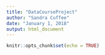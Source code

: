 ```yaml
---
title: "DataCourseProject"
author: "Sandra Cuffee"
date: "January 1, 2018"
output: html_document
---
```


```r
knitr::opts_chunk$set(echo = TRUE)
```

